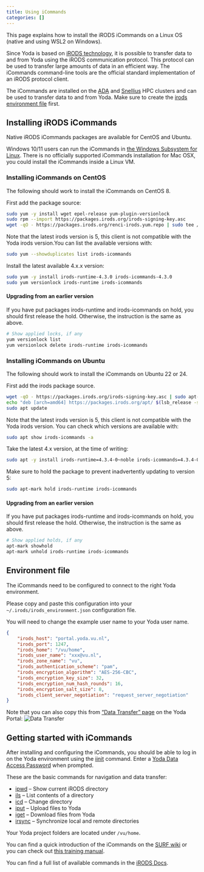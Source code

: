 ```yaml
---
title: Using iCommands
categories: []
---
```


This page explains how to install the iRODS iCommands on a Linux OS (native and using WSL2 on Windows).

Since Yoda is based on [iRODS technology](https://irods.org), it is possible to transfer
data to and from Yoda using the iRODS communication protocol. This protocol can be used
to transfer large amounts of data in an efficient way. The iCommands command-line tools are the official standard implementation of an iRODS protocol client.

The iCommands are installed on the [ADA](/topics/ada.qmd) and [Snellius](/topics/snellius.qmd) HPC clusters and can be used to transfer data to and from Yoda. Make sure to create the [irods environment file](#environment-file) first. 

## Installing iRODS iCommands

Native iRODS iCommands packages are available for CentOS and Ubuntu.

Windows 10/11 users can run the iCommands in [the Windows Subsystem for Linux](https://docs.microsoft.com/en-us/windows/wsl/about).
There is no officially supported iCommands installation for Mac OSX, you could install the iCommands inside a Linux VM.

### Installing iCommands on CentOS
The following should work to install the iCommands on CentOS 8.

First add the package source:
```sh
sudo yum -y install wget epel-release yum-plugin-versionlock
sudo rpm --import https://packages.irods.org/irods-signing-key.asc
wget -qO - https://packages.irods.org/renci-irods.yum.repo | sudo tee /etc/yum.repos.d/renci-irods.yum.repo
```

Note that the latest irods version is 5, this client is not compatible with the Yoda irods version.You can list the available versions with:
```sh
sudo yum --showduplicates list irods-icommands
```

Install the latest available 4.x.x  version:
```sh
sudo yum -y install irods-runtime-4.3.0 irods-icommands-4.3.0
sudo yum versionlock irods-runtime irods-icommands
```

#### Upgrading from an earlier version
If you have put packages irods-runtime and irods-icommands on hold, you should first release the hold. Otherwise, the instruction is the same as above.
```sh
# Show applied locks, if any
yum versionlock list
yum versionlock delete irods-runtime irods-icommands
```

### Installing iCommands on Ubuntu
The following should work to install the iCommands on Ubuntu 22 or 24. 

First add the irods package source.
```sh
wget -qO - https://packages.irods.org/irods-signing-key.asc | sudo apt-key add -
echo "deb [arch=amd64] https://packages.irods.org/apt/ $(lsb_release -sc) main" | sudo tee /etc/apt/sources.list.d/renci-irods.list
sudo apt update
```

Note that the latest irods version is 5, this client is not compatible with the Yoda irods version. You can check which versions are available with:
```sh
sudo apt show irods-icommands -a
``` 

Take the latest 4.x version, at the time of writing:
```sh
sudo apt -y install irods-runtime=4.3.4-0~noble irods-icommands=4.3.4-0~noble
```

Make sure to hold the package to prevent inadvertently updating to version 5:
```sh
sudo apt-mark hold irods-runtime irods-icommands
```

#### Upgrading from an earlier version
If you have put packages irods-runtime and irods-icommands on hold, you should first release the hold. Otherwise, the instruction is the same as above.
```sh
# Show applied holds, if any
apt-mark showhold
apt-mark unhold irods-runtime irods-icommands
```

## Environment file

The iCommands need to be configured to connect to the right Yoda environment.

Please copy and paste this configuration into your
`~/.irods/irods_environment.json` configuration file.

You will need to change the example user name to your Yoda user name.

```json
{
    "irods_host": "portal.yoda.vu.nl",
    "irods_port": 1247,
    "irods_home": "/vu/home",
    "irods_user_name": "xxx@vu.nl",
    "irods_zone_name": "vu",
    "irods_authentication_scheme": "pam",
    "irods_encryption_algorithm": "AES-256-CBC",
    "irods_encryption_key_size": 32,
    "irods_encryption_num_hash_rounds": 16,
    "irods_encryption_salt_size": 8,
    "irods_client_server_negotiation": "request_server_negotiation"
}
```

Note that you can also copy this from ["Data Transfer" page](https://portal.yoda.vu.nl/user/data_transfer) on the Yoda Portal:
![Data Transfer](/public/manuals/yoda/portal-icommands.png)

## Getting started with iCommands

After installing and configuring the iCommands, you should be able to log in
on the Yoda environment using the [iinit](https://docs.irods.org/4.2.12/icommands/user/#iinit) command. Enter a [Yoda Data Access Password](yoda_dap.qmd) when prompted.

These are the basic commands for navigation and data transfer:

- [ipwd](https://docs.irods.org/4.2.12/icommands/user/#ipwd) – Show current iRODS directory
- [ils](https://docs.irods.org/4.2.12/icommands/user/#ils) – List contents of a directory
- [icd](https://docs.irods.org/4.2.12/icommands/user/#icd) – Change directory
- [iput](https://docs.irods.org/4.2.12/icommands/user/#iput) – Upload files to Yoda
- [iget](https://docs.irods.org/4.2.12/icommands/user/#iget) – Download files from Yoda
- [irsync](https://docs.irods.org/4.2.12/icommands/user/#irsync) – Synchronize local and remote directories

Your Yoda project folders are located under `/vu/home`.

You can find a quick introduction of the iCommands on the [SURF wiki](https://servicedesk.surf.nl/wiki/spaces/WIKI/pages/19824798/Data+handling+in+Yoda+iRODS+using+iCommands#DatahandlinginYoda%2FiRODSusingiCommands-Createcollectionsandnavigate) or you can check out [this training manual](https://irods.org/uploads/2016/06/irods_beginner_training_2016.pdf).

You can find a full list of available commands in the [iRODS Docs](https://docs.irods.org/4.2.12/icommands/user/). 